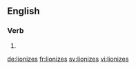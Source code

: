 ==English==

===Verb===
{{head|en}}

# {{en-third-person singular of|lionize}}

[[de:lionizes]]
[[fr:lionizes]]
[[sv:lionizes]]
[[vi:lionizes]]